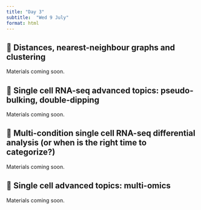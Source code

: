---
title: "Day 3"
subtitle:  "Wed 9 July"
format: html
---

## 📘 Distances, nearest-neighbour graphs and clustering {#NNG}

Materials coming soon.

## 📘 Single cell RNA-seq advanced topics: pseudo-bulking, double-dipping {#scRNA-adv}

Materials coming soon.

## 📘 Multi-condition single cell RNA-seq differential analysis (or when is the right time to categorize?) {#scRNA-DEA}

Materials coming soon.

## 📘 Single cell advanced topics: multi-omics {#scRNA-adv2}

Materials coming soon.
